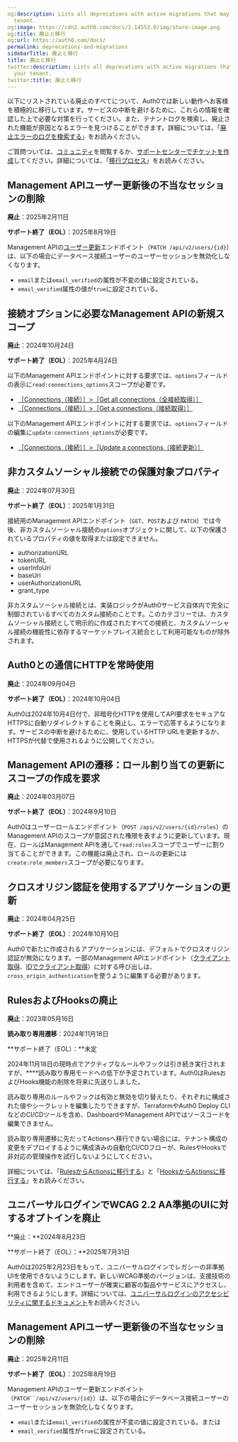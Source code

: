 ```yaml
---
og:description: Lists all deprecations with active migrations that may impact your
  tenant.
og:image: https://cdn2.auth0.com/docs/1.14553.0/img/share-image.png
og:title: 廃止と移行
og:url: https://auth0.com/docs/
permalink: deprecations-and-migrations
sidebarTitle: 廃止と移行
title: 廃止と移行
twitter:description: Lists all deprecations with active migrations that may impact
  your tenant.
twitter:title: 廃止と移行
---
```


以下にリストされている廃止のすべてについて、Auth0では新しい動作へお客様を積極的に移行しています。サービスの中断を避けるために、これらの情報を確認した上で必要な対策を行ってください。また、テナントログを検索し、廃止された機能が原因となるエラーを見つけることができます。詳細については、「[廃止エラーのログを検索する](/troubleshoot/troubleshoot-basic/search-logs-for-deprecation-errors)」をお読みください。

ご質問ついては、[コミュニティ](https://community.auth0.com/)を閲覧するか、[サポートセンターでチケットを作成](%24%7Benv.DOMAIN_URL_SUPPORT%7D)してください。詳細については、「[移行プロセス](/product-lifecycle/migration-process)」をお読みください。

## Management APIユーザー更新後の不当なセッションの削除

**廃止**：2025年2月11日

**サポート終了（EOL）**：2025年8月19日

Management APIの[ユーザー更新](/docs/api/management/v2/users/patch-users-by-id)エンドポイント（`PATCH /api/v2/users/{id}`）は、以下の場合にデータベース接続ユーザーのユーザーセッションを無効化しなくなります。

* `email`または`email_verified`の属性が不変の値に設定されている。
* `email_verified`属性の値が`true`に設定されている。

## 接続オプションに必要なManagement APIの新規スコープ

**廃止**：2024年10月24日

**サポート終了（EOL）**：2025年4月24日

以下のManagement APIエンドポイントに対する要求では、`options`フィールドの表示に`read:connections_options`スコープが必要です。

* [［Connections（接続）］>［Get all connections（全接続取得）］](/docs/api/management/v2/connections/get-connections)
* [［Connections（接続）］>［Get a connections（接続取得）］](/docs/api/management/v2/connections/get-connections-by-id)

以下のManagement APIエンドポイントに対する要求では、`options`フィールドの編集に`update:connections_options`が必要です。

* [［Connections（接続）］>［Update a connections（接続更新）］](/docs/api/management/v2/connections/patch-connections-by-id)

## **非カスタムソーシャル接続での保護対象プロパティ**

**廃止**：2024年07月30日

**サポート終了（EOL）**：2025年1月31日

接続用のManagement APIエンドポイント（`GET`、`POST`および `PATCH`）では今後、非カスタムソーシャル接続の`options`オブジェクトに関して、以下の保護されているプロパティの値を取得または設定できません。

* authorizationURL
* tokenURL
* userInfoUrl
* baseUrl
* userAuthorizationURL
* grant_type

非カスタムソーシャル接続とは、実装ロジックがAuth0サービス自体内で完全に制御されているすべてのカスタム接続のことです。このカテゴリーでは、カスタムソーシャル接続として明示的に作成されたすべての接続と、カスタムソーシャル接続の機能性に依存するマーケットプレイス統合として利用可能なものが除外されます。

## Auth0との通信にHTTPを常時使用

**廃止**：2024年09月04日

**サポート終了（EOL）**：2024年10月04日

Auth0は2024年10月4日付で、非暗号化HTTPを使用してAPI要求をセキュアなHTTPSに自動リダイレクトすることを廃止し、エラーで応答するようになります。サービスの中断を避けるために、使用しているHTTP URLを更新するか、HTTPSが代替で使用されるように公開してください。

## Management APIの遷移：ロール割り当ての更新にスコープの作成を要求

**廃止**：2024年03月07日

**サポート終了（EOL）**：2024年9月10日

Auth0はユーザーロールエンドポイント（`POST /api/v2/users/{id}/roles`）のManagement APIのスコープが意図された権限を表すように更新しています。現在、ロールはManagement APIを通して`read:roles`スコープでユーザーに割り当てることができます。この機能は廃止され、ロールの更新には`create:role_members`スコープが必要になります。

## クロスオリジン認証を使用するアプリケーションの更新

**廃止**：2024年04月25日

**サポート終了（EOL）**：2024年10月10日

Auth0で新たに作成されるアプリケーションには、デフォルトでクロスオリジン認証が無効になります。一部のManagement APIエンドポイント（[クライアント取得](https://auth0.com/docs/api/management/v2/clients/get-clients)、[IDでクライアント取得](https://auth0.com/docs/api/management/v2/clients/get-clients-by-id)）に対する呼び出しは、`cross_origin_authentication`を使うように編集する必要があります。

## RulesおよびHooksの廃止

**廃止**：2023年05月16日

**読み取り専用遷移**：2024年11月18日

**サポート終了（EOL）：**未定

2024年11月18日の現時点でアクティブなルールやフックは引き続き実行されますが、****読み取り専用モードへの低下が予定されています。Auth0はRulesおよびHooks機能の削除を将来に先送りしました。

読み取り専用のルールやフックは有効と無効を切り替えたり、それぞれに構成された値やシークレットを編集したりできますが、TerraformやAuth0 Deploy CLIなどのCI/CDツールを含め、DashboardやManagement APIではソースコードを編集できません。

読み取り専用遷移に先だってActionsへ移行できない場合には、テナント構成の変更をデプロイするように構成済みの自動化CI/CDフローが、RulesやHooksで非対応の管理操作を試行しないようにしてください。

詳細については、「[RulesからActionsに移行する](/migrate-from-rules-to-actions)」と「[HooksからActionsに移行する](/migrate-from-hooks-to-actions)」をお読みください。

## ユニバーサルログインでWCAG 2.2 AA準拠のUIに対するオプトインを廃止

**廃止：**2024年8月23日

**サポート終了（EOL）：**2025年7月31日

Auth0は2025年2月23日をもって、ユニバーサルログインでレガシーの非準拠UIを使用できないようにします。新しいWCAG準拠のバージョンは、支援技術の利用者を含めて、エンドユーザーが確実に顧客の製品やサービスにアクセスし、利用できるようにします。詳細については、[ユニバーサルログインのアクセシビリティに関するドキュメント](/login/universal-login)をお読みください。

## Management APIユーザー更新後の不当なセッションの削除

**廃止**：2025年2月11日

**サポート終了（EOL）**：2025年8月19日

Management APIのユーザー更新エンドポイント（`PATCH``/api/v2/users/{id}`）は、以下の場合にデータベース接続ユーザーのユーザーセッションを無効化しなくなります。

* `email`または`email_verified`の属性が不変の値に設定されている。または
* `email_verified`属性が`true`に設定されている。